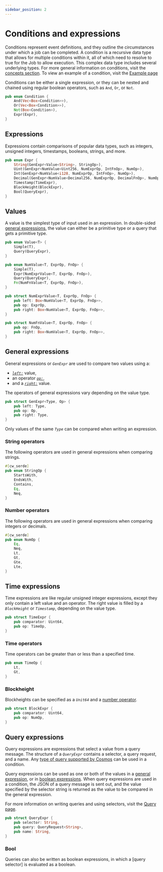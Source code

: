 ```yaml
---
sidebar_position: 2
---
```



# Conditions and expressions

Conditions represent event definitions, and they outline the circumstances under which a job can be completed. A condition is a recursive data type that allows for multiple conditions within it, all of which need to resolve to true for the Job to allow execution. This complex data type includes several underlying types. For more general information on conditions, visit the [concepts section](overview.mdx#conditions). To view an example of a condition, visit the [Example page](../example.mdx)



Conditions can be either a single expression, or they can be nested and chained using regular boolean operators, such as `And`, `Or`, or `Not`. 

```rust condition.rs
pub enum Condition {
    And(Vec<Box<Condition>>),
    Or(Vec<Box<Condition>>),
    Not(Box<Condition>),
    Expr(Expr),
}
```




## Expressions

Expressions contain comparisons of popular data types, such as integers, unsigned integers, timestamps, booleans, strings, and more.

```rust condition.rs
pub enum Expr {
    String(GenExpr<Value<String>, StringOp>),
    Uint(GenExpr<NumValue<Uint256, NumExprOp, IntFnOp>, NumOp>),
    Int(GenExpr<NumValue<i128, NumExprOp, IntFnOp>, NumOp>),
    Decimal(GenExpr<NumValue<Decimal256, NumExprOp, DecimalFnOp>, NumOp>),
    Timestamp(TimeExpr),
    BlockHeight(BlockExpr),
    Bool(QueryExpr),
}
```




## Values

A value is the simplest type of input used in an expression. In double-sided [general expressions](#general-expressions), the value can either be a primitive type or a query that gets a primitive type. 

```rust condition.rs
pub enum Value<T> {
    Simple(T),
    Query(QueryExpr),
}

pub enum NumValue<T, ExprOp, FnOp> {
    Simple(T),
    Expr(NumExprValue<T, ExprOp, FnOp>),
    Query(QueryExpr),
    Fn(NumFnValue<T, ExprOp, FnOp>),
}

pub struct NumExprValue<T, ExprOp, FnOp> {
    pub left: Box<NumValue<T, ExprOp, FnOp>>,
    pub op: ExprOp,
    pub right: Box<NumValue<T, ExprOp, FnOp>>,
}

pub struct NumFnValue<T, ExprOp, FnOp> {
    pub op: FnOp,
    pub right: Box<NumValue<T, ExprOp, FnOp>>,
}
```

## General expressions



General expressions or _`GenExpr`_ are used to compare two values using a:

- [_`left:`_](focus://2) value, 
- an operator [_`op:`_](focus://3), 
- and a [_`right:`_](focus://4) value. 

The operators of general expressions vary depending on the value type. 

```rust condition.rs
pub struct GenExpr<Type, Op> {
    pub left: Type,
    pub op: Op,
    pub right: Type,
}
```


<Admonition type="tip" icon="✅" title="Comparing values">

Only values of the same _`Type`_ can be compared when writing an expression. 

</Admonition>



### String operators

The following operators are used in general expressions when comparing strings. 

```rust condition.rs
#[cw_serde]
pub enum StringOp {
    StartsWith,
    EndsWith,
    Contains,
    Eq,
    Neq,
}
```

### Number operators

The following operators are used in general expressions when comparing integers or decimals. 

```rust condition.rs
#[cw_serde]
pub enum NumOp {
    Eq,
    Neq,
    Lt,
    Gt,
    Gte,
    Lte,
}
```



## Time expressions



Time expressions are like regular unsigned integer expressions, except they only contain a left value and an operator. The right value is filled by a _`BlockHeight`_ or _`Timestamp`_, depending on the value type.

```rust condition.rs
pub struct TimeExpr {
    pub comparator: Uint64,
    pub op: TimeOp, 
}
```



### Time operators

Time operators can be greater than or less than a specified time. 

```rust condition.rs
pub enum TimeOp {
    Lt,
    Gt,
}
```



### Blockheight

Blockheights can be specified as a _`Unit64`_ and a [number operator](#number-operators). 

```rust condition.rs
pub struct BlockExpr {
    pub comparator: Uint64,
    pub op: NumOp,
}
```


## Query expressions



Query expressions are expressions that select a value from a query message. The structure of a _`QueryExpr`_ contains a selector, a query request, and a name. Any [type of query supported by Cosmos](https://docs.rs/cosmwasm-std/latest/cosmwasm_std/enum.QueryRequest.html) can be used in a condition. 

Query expressions can be used as one or both of the values in a [general expression](#general-expressions), or in [boolean expressions](#bool). When query expressions are used in a condition, the JSON of a query message is sent out, and the value specified by the selector string is returned as the value to be compared in the general expression. 

For more information on writing queries and using selectors, visit the [Query page](query.mdx).

```rust condition.rs
pub struct QueryExpr {
    pub selector: String,
    pub query: QueryRequest<String>,
    pub name: String,
}

```

### Bool

Queries can also be written as boolean expressions, in which a [query selector] is evaluated as a boolean. 


